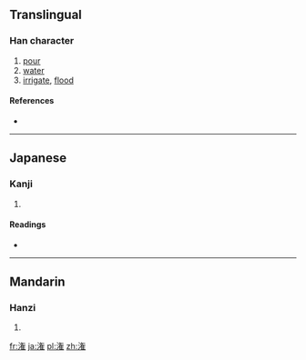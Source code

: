 {{also|灌}}
==Translingual==

===Han character===
{{Han char|rn=85|rad=水|as=11|sn=14|four=|canj=水人大土 (EOKG)}}

# [[pour]]
# [[water]]
# [[irrigate]], [[flood]]

====References====
* {{Han ref|kx=0648.281|dkj=18216|dj=1058.110|hdz=31724.080|uh=6F45|ud=28485}}

----

==Japanese==

===Kanji===
{{ja-kanji|grade=|rs=水11}}

# {{defn|lang=ja|sort=水11}}

====Readings====
* {{ja-readings|on=[[かん]] (kan)|kun=[[そそぐ]] (sosogu)}}

----

==Mandarin==

===Hanzi===
{{cmn-hanzi|pin=[[guàn]] ([[guan4]]), [[huàn]] ([[huan4]])|wg=kuan<sup>4</sup>, huan<sup>4</sup>}}

# {{defn|lang=cmn|sort=水11}}

[[fr:潅]]
[[ja:潅]]
[[pl:潅]]
[[zh:潅]]